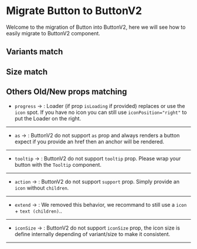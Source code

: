 
<Meta title="Migrations/Button(v1) to ButtonV2" />

# Migrate Button to ButtonV2

Welcome to the migration of Button into ButtonV2, here we will see how to easily migrate to ButtonV2 component.

## Variants match

<ThemeWrapper>
  <Variants />
</ThemeWrapper>

## Size match

<ThemeWrapper>
  <Sizes />
</ThemeWrapper>

## Others Old/New props matching

- `progress` &rarr; : Loader (if prop `isLoading` if provided) replaces or use the `icon` spot. If you have no icon you can still use `iconPosition="right"` to put the Loader on the right.

---

- `as` &rarr; : ButtonV2 do not support `as` prop and always renders a button expect if you provide an href then an anchor will be rendered.

---

- `tooltip` &rarr; : ButtonV2 do not support `tooltip` prop. Please wrap your button with the `Tooltip` component.

---

- `action` &rarr; : ButtonV2 do not support `support` prop. Simply provide an `icon` without `children`.

---

- `extend` &rarr; : We removed this behavior, we recommand to still use a `icon` + `text (children)`..

---

- `iconSize` &rarr; : ButtonV2 do not support `iconSize` prop, the icon size is define internally depending of variant/size to make it consistent.

---
